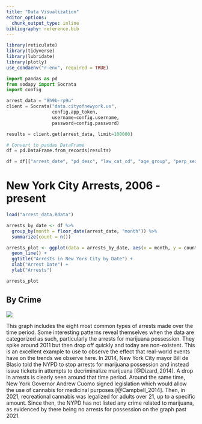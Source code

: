 ```yaml
---
title: "Data Visualization"
editor_options: 
  chunk_output_type: inline
bibliography: reference.bib
---
```


```r
library(reticulate)
library(tidyverse)
library(lubridate)
library(plotly)
use_condaenv("r-env", required = TRUE)
```

```python
import pandas as pd
from sodapy import Socrata
import config

arrest_data = "8h9b-rp9u"
client = Socrata("data.cityofnewyork.us",
                 config.app_token,
                 username=config.username,
                 password=config.password)

results = client.get(arrest_data, limit=100000)

# Convert to pandas DataFrame
df = pd.DataFrame.from_records(results)

df = df[["arrest_date", "pd_desc", "law_cat_cd", "age_group", "perp_sex", "perp_race"]]
```

# New York City Arrests, 2006 - present

```r
load("arrest_data.Rdata")

arrests_by_date <- df %>%
  group_by(month = floor_date(arrest_date, "month")) %>%
  summarize(count = n())

arrests_plot <- ggplot(data = arrests_by_date, aes(x = month, y = count)) +
  geom_line() +
  ggtitle("Arrests in New York City by Date") +
  xlab("Arrest Date") +
  ylab("Arrests")

arrests_plot
```

## By Crime

![](arrests_by_type.png)

This graph includes the eight most common types of arrests made over the time period. Some interesting patterns reveal themselves when the data are categorized as such, particularly the arrests for marijuana possession. They spike around 2011 but then drop off quickly and today are non-existent. This is an excellent example to use to observe the effect that real-world events have on the trends we observe here. In 2014, New York City mayor Bill de Blasio told the NYPD to stop arrests for marijuana possession and instead issue tickets in attempts to decriminalize marijuana [@Dizard_2014]. A drop in arrests is clearly seen around that time period. Around the same time, New York Governor Andrew Cuomo signed legislation which would allow the use of cannabis for medicinal purposes [@Campbell_2014]. Then, in 2021, recreational cannabis was legalized for adults over 21, up to a specific amount. Since then, the NYPD has not listed any crime related to marijuana, as evidenced by there being no arrests for possession on the graph past 2021.
